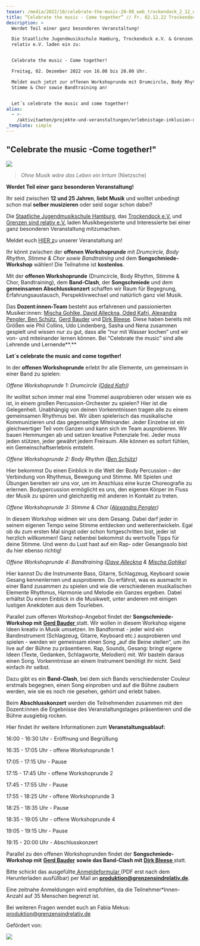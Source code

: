 ```yaml
---
teaser: /media/2022/10/celebrate-the-music-20-08_web_trockendock_2_12_web-final.png
title: “Celebrate the music - Come together” // Fr. 02.12.22 Trockendock e.V.
description: >
  Werdet Teil einer ganz besonderen Veranstaltung!

  Die Staatliche Jugendmusikschule Hamburg, Trockendock e.V. & Grenzen sind
  relativ e.V. laden ein zu:  


  Celebrate the music - Come together!

  Freitag, 02. Dezember 2022 von 16.00 bis 20.00 Uhr. 

  Meldet euch jetzt zur offenen Workshoprunde mit Drumcircle, Body Rhythm,
  Stimme & Chor sowie Bandtraining an! 


  Let´s celebrate the music and come together!
alias:
  - >-
    /aktivitaeten/projekte-und-veranstaltungen/erlebnistage-inklusion-durch-musik/celebrate-the-music-come-together-sa.02.12.22-trockendock-e.v
_template: simple
---
```


## "Celebrate the music -Come together!"

![](/media/2022/10/celebrate-the-music-20-08_web_trockendock_2_12_web-final.png)

> *Ohne Musik wäre das Leben ein Irrtum* (Nietzsche)

**Werdet Teil einer ganz besonderen Veranstaltung!**

Ihr seid zwischen **12 und 25 Jahren**, **liebt Musik** und wolltet unbedingt schon mal **selber musizieren** oder seid sogar schon dabei?

Die [Staatliche Jugendmusikschule Hamburg](http://www.hamburg.de/jugendmusikschule), das [Trockendock e.V.](http://www.trockendock-hamburg.de/) und [Grenzen sind relativ e.V.](http://www.grenzensindrelativ.de) laden Musikbegeisterte und Interessierte bei einer ganz besonderen Veranstaltung mitzumachen.

Meldet euch [HIER z](https://bit.ly/3tts5E8)u unserer Veranstaltung an!

Ihr könnt zwischen der **offenen Workshoprunde** mit *Drumcircle, Body Rhythm, Stimme & Chor sowie Bandtraining* und dem **Songschmiede-Workshop** wählen! Die Teilnahme ist **kostenlos**.

Mit der **offenen Workshoprunde** (Drumcircle, Body Rhythm, Stimme & Chor, Bandtraining), dem **Band-Clash**, der **Songschmiede** und dem **gemeinsamen Abschlusskonzert** schaffen wir Raum für Begegnung, Erfahrungsaustausch, Perspektivwechsel und natürlich ganz viel Musik.

Das **Dozent\:innen-Team** besteht aus erfahrenen und passionierten Musiker\:innen: [Mischa Gohlke, David Alleckna, Oded Kafri, Alexandra Pengler, Ben Schütz](/aktivitaeten/projekte-und-veranstaltungen/celebrate-the-music/dozenten-team-workshops), [Gerd Bauder](https://www.jamliner.net/author/gerbau/) und [Dirk Bleese](https://www.dirkbleese.de/bio/). Diese haben bereits mit Größen wie Phil Collins, Udo Lindenberg, Sasha und Nena zusammen gespielt und wissen nur zu gut, dass alle “nur mit Wasser kochen” und wir von- und miteinander lernen können. Bei “Celebrate the music” sind alle Lehrende und Lernende\*\*.\*\*

**Let´s celebrate the music and come together!**

In der **offenen Workshoprunde** erlebt Ihr alle Elemente, um gemeinsam in einer Band zu spielen:

*Offene Workshoprunde 1: Drumcircle ([Oded Kafri](/aktivitaeten/projekte-und-veranstaltungen/celebrate-the-music/dozenten-team-workshops))*

Ihr wolltet schon immer mal eine Trommel ausprobieren oder wissen wie es ist, in einem großen Percussion-Orchester zu spielen? Hier ist die Gelegenheit. Unabhängig von deinen Vorkenntnissen tragen alle zu einem gemeinsamen Rhythmus bei. Wir üben spielerisch das musikalische Kommunizieren und das gegenseitige Miteinander. Jeder Einzelne ist ein gleichwertiger Teil vom Ganzen und kann sich im Team ausprobieren. Wir bauen Hemmungen ab und setzen kreative Potenziale frei. Jeder muss jeden stützen, jeder gewährt jedem Freiraum. Alle können es sofort fühlen, ein Gemeinschaftserlebnis entsteht.

*Offene Workshoprunde 2: Body Rhythm ([Ben Schütz](/aktivitaeten/projekte-und-veranstaltungen/celebrate-the-music/dozenten-team-workshops))*

Hier bekommst Du einen Einblick in die Welt der Body Percussion – der Verbindung von Rhythmus, Bewegung und Stimme. Mit Spielen und Übungen bereiten wir uns vor, um im Anschluss eine kurze Choreografie zu erlernen. Bodypercussion ermöglicht es uns, den eigenen Körper im Fluss der Musik zu spüren und gleichzeitig mit anderen in Kontakt zu treten.

*Offene Workshoprunde 3: Stimme & Chor ([Alexandra Pengler](/aktivitaeten/projekte-und-veranstaltungen/celebrate-the-music/dozenten-team-workshops))*

In diesem Workshop widmen wir uns dem Gesang. Dabei darf jeder in seinem eigenen Tempo seine Stimme entdecken und weiterentwickeln. Egal ob du zum ersten Mal singst oder schon fortgeschritten bist, jeder ist herzlich willkommen! Ganz nebenbei bekommst du wertvolle Tipps für deine Stimme. Und wenn du Lust hast auf ein Rap- oder Gesangssolo bist du hier ebenso richtig!

*Offene Workshoprunde 4: Bandtraining ([Dave Alleckna](/aktivitaeten/projekte-und-veranstaltungen/celebrate-the-music/dozenten-team-workshops)* *&* *[Mischa Gohlke](/aktivitaeten/projekte-und-veranstaltungen/celebrate-the-music/dozenten-team-workshops))*

Hier kannst Du die Instrumente Bass, Gitarre, Schlagzeug, Keyboard sowie Gesang kennenlernen und ausprobieren. Du erfährst, was es ausmacht in einer Band zusammen zu spielen und wie die verschiedenen musikalischen Elemente Rhythmus, Harmonie und Melodie ein Ganzes ergeben. Dabei erhältst Du einen Einblick in die Musikwelt, unter anderem mit einigen lustigen Anekdoten aus dem Tourleben.

Parallel zum offenen Workshop-Angebot findet der **Songschmiede-Workshop mit** [**Gerd Bauder** ](https://www.jamliner.net/author/gerbau/)statt. Wir wollen in diesem Workshop eigene Ideen kreativ in Musik umsetzen. Im Bandformat - jeder wird ein Bandinstrument (Schlagzeug, Gitarre, Keyboard etc.) ausprobieren und spielen - werden wir gemeinsam einen Song „auf die Beine stellen“, um ihn live auf der Bühne zu präsentieren. Rap, Sounds, Gesang: bringt eigene Ideen (Texte, Gedanken, Schlagworte, Melodien) mit. Wir basteln daraus einen Song. Vorkenntnisse an einem Instrument benötigt ihr nicht. Seid einfach ihr selbst.

Dazu gibt es ein **Band-Clash**, bei dem sich Bands verschiedenster Couleur erstmals begegnen, einen Song einproben und auf die Bühne zaubern werden, wie sie es noch nie gesehen, gehört und erlebt haben.

Beim **Abschlusskonzert** werden die Teilnehmenden zusammen mit den Dozent\:innen die Ergebnisse des Veranstaltungstages präsentieren und die Bühne ausgiebig rocken.

Hier findet ihr weitere Informationen zum **Veranstaltungsablauf:**

16:00 - 16:30 Uhr - Eröffnung und Begrüßung

16:35 - 17:05 Uhr - offene Workshoprunde 1

17:05 - 17:15 Uhr - Pause

17:15 - 17:45 Uhr - offene Workshoprunde 2

17:45 - 17:55 Uhr - Pause

17:55 - 18:25 Uhr - offene Workshoprunde 3

18:25 - 18:35 Uhr - Pause

18:35 - 19:05 Uhr - offene Workshoprunde 4

19:05 - 19:15 Uhr - Pause

19:15 - 20:00 Uhr - Abschlusskonzert

Parallel zu den offenen Workshoprunden findet der **Songschmiede-Workshop mit** **[Gerd Bauder](https://www.jamliner.net/author/gerbau/)** **sowie das Band-Clash mit** [**Dirk Bleese** ](www.dirkbleese.de/bio/)statt.

Bitte schickt das ausgefüllte[ ]()[Anmeldeformular ](https://bit.ly/3tts5E8)(PDF erst nach dem Herunterladen ausfüllbar) per Mail an **produktion@grenzensindrelativ.de**.

Eine zeitnahe Anmeldungen wird empfohlen, da die Teilnehmer\*Innen-Anzahl auf 35 Menschen begrenzt ist.

Bei weiteren Fragen wendet euch an Fabia Mekus: produktion@grenzensindrelativ.de

Gefördert von:

![](/media/2022/11/2022-11-02-12-02-14-676-removebg-preview.png)
